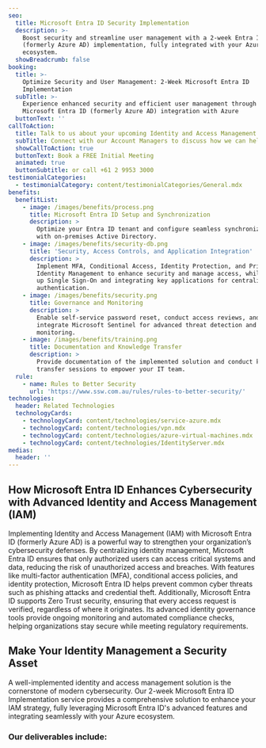 ```yaml
---
seo:
  title: Microsoft Entra ID Security Implementation
  description: >-
    Boost security and streamline user management with a 2-week Entra ID
    (formerly Azure AD) implementation, fully integrated with your Azure
    ecosystem.
  showBreadcrumb: false
booking:
  title: >-
    Optimize Security and User Management: 2-Week Microsoft Entra ID
    Implementation
  subTitle: >-
    Experience enhanced security and efficient user management through seamless
    Microsoft Entra ID (formerly Azure AD) integration with Azure
  buttonText: ''
callToAction:
  title: Talk to us about your upcoming Identity and Access Management project
  subTitle: Connect with our Account Managers to discuss how we can help.
  showCallToAction: true
  buttonText: Book a FREE Initial Meeting
  animated: true
  buttonSubtitle: or call +61 2 9953 3000
testimonialCategories:
  - testimonialCategory: content/testimonialCategories/General.mdx
benefits:
  benefitList:
    - image: /images/benefits/process.png
      title: Microsoft Entra ID Setup and Synchronization
      description: >
        Optimize your Entra ID tenant and configure seamless synchronization
        with on-premises Active Directory.
    - image: /images/benefits/security-db.png
      title: 'Security, Access Controls, and Application Integration'
      description: >
        Implement MFA, Conditional Access, Identity Protection, and Privileged
        Identity Management to enhance security and manage access, while setting
        up Single Sign-On and integrating key applications for centralized
        authentication.
    - image: /images/benefits/security.png
      title: Governance and Monitoring
      description: >
        Enable self-service password reset, conduct access reviews, and
        integrate Microsoft Sentinel for advanced threat detection and
        monitoring.
    - image: /images/benefits/training.png
      title: Documentation and Knowledge Transfer
      description: >
        Provide documentation of the implemented solution and conduct knowledge
        transfer sessions to empower your IT team.
  rule:
    - name: Rules to Better Security
      url: 'https://www.ssw.com.au/rules/rules-to-better-security/'
technologies:
  header: Related Technologies
  technologyCards:
    - technologyCard: content/technologies/service-azure.mdx
    - technologyCard: content/technologies/vpn.mdx
    - technologyCard: content/technologies/azure-virtual-machines.mdx
    - technologyCard: content/technologies/IdentityServer.mdx
medias:
  header: ''
---
```


## How Microsoft Entra ID Enhances Cybersecurity with Advanced Identity and Access Management (IAM)

Implementing Identity and Access Management (IAM) with Microsoft Entra ID (formerly Azure AD) is a powerful way to strengthen your organization’s cybersecurity defenses. By centralizing identity management, Microsoft Entra ID ensures that only authorized users can access critical systems and data, reducing the risk of unauthorized access and breaches. With features like multi-factor authentication (MFA), conditional access policies, and identity protection, Microsoft Entra ID helps prevent common cyber threats such as phishing attacks and credential theft. Additionally, Microsoft Entra ID supports Zero Trust security, ensuring that every access request is verified, regardless of where it originates. Its advanced identity governance tools provide ongoing monitoring and automated compliance checks, helping organizations stay secure while meeting regulatory requirements.

## Make Your Identity Management a Security Asset

A well-implemented identity and access management solution is the cornerstone of modern cybersecurity. Our 2-week Microsoft Entra ID Implementation service provides a comprehensive solution to enhance your IAM strategy, fully leveraging Microsoft Entra ID's advanced features and integrating seamlessly with your Azure ecosystem.

<VideoEmbed url="https://www.youtube.com/watch?v=-p1XoBWolLQ&t=11s" caption="The Benefits of Microsoft Azure | William Liebenberg" duration="2 mins" removeMargin={false} />

### Our deliverables include:
